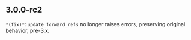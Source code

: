 ## 3.0.0-rc2
`*(fix)*`: `update_forward_refs` no longer raises errors, preserving original behavior, pre-3.x.

